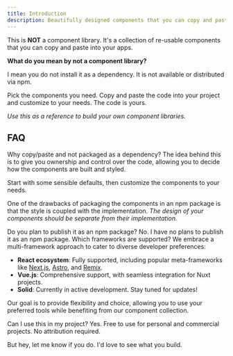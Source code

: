```yaml
---
title: Introduction
description: Beautifully designed components that you can copy and paste into your apps. Framework agnostic. Accessible. Customizable.
---
```


This is **NOT** a component library. It's a collection of re-usable components that you can copy and paste into your apps.

**What do you mean by not a component library?**

I mean you do not install it as a dependency. It is not available or distributed via npm.

Pick the components you need. Copy and paste the code into your project and customize to your needs. The code is yours.

_Use this as a reference to build your own component libraries._

## FAQ


<div class="[&_h3]:!mt-0">
<Accordion multiple client:visible>

<Fragment slot="item-trigger-1">
Why copy/paste and not packaged as a dependency?
</Fragment>
<Fragment slot="item-content-1">
The idea behind this is to give you ownership and control over the code, allowing you to decide how the components are built and styled.

Start with some sensible defaults, then customize the components to your needs.

One of the drawbacks of packaging the components in an npm package is that the style is coupled with the implementation. _The design of your components should be separate from their implementation._

</Fragment>

<Fragment slot="item-trigger-2">
Do you plan to publish it as an npm package?
</Fragment>
<Fragment slot="item-content-2">
No. I have no plans to publish it as an npm package.
</Fragment>

<Fragment slot="item-trigger-3">
Which frameworks are supported?
</Fragment>
<Fragment slot="item-content-3">
We embrace a multi-framework approach to cater to diverse developer preferences:

- **React ecosystem**: Fully supported, including popular meta-frameworks like [Next.js](https://ui.shadcn.com/docs/installation/next), [Astro](https://ui.shadcn.com/docs/installation/astro), and [Remix](https://ui.shadcn.com/docs/installation/remix).
- **Vue.js**: Comprehensive support, with seamless integration for Nuxt projects.
- **Solid**: Currently in active development. Stay tuned for updates!

Our goal is to provide flexibility and choice, allowing you to use your preferred tools while benefiting from our component collection.

</Fragment>

<Fragment slot="item-trigger-4">
Can I use this in my project?
</Fragment>
<Fragment slot="item-content-4">
Yes. Free to use for personal and commercial projects. No attribution required.

But hey, let me know if you do. I'd love to see what you build.

</Fragment>

</Accordion>
</div>

